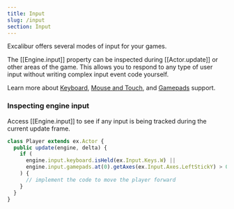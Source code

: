 ```yaml
---
title: Input
slug: /input
section: Input
---
```


Excalibur offers several modes of input for your games.

The [[Engine.input]] property can be inspected during [[Actor.update]]
or other areas of the game. This allows you to respond to any type
of user input without writing complex input event code yourself.

Learn more about [Keyboard](/docs/keyboard), [Mouse and Touch](/docs/pointers), and [Gamepads](/docs/gamepad) support.

### Inspecting engine input

Access [[Engine.input]] to see if any input is being tracked during the current update frame.

```ts
class Player extends ex.Actor {
  public update(engine, delta) {
    if (
      engine.input.keyboard.isHeld(ex.Input.Keys.W) ||
      engine.input.gamepads.at(0).getAxes(ex.Input.Axes.LeftStickY) > 0.5
    ) {
      // implement the code to move the player forward
    }
  }
}
```

